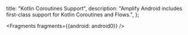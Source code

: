   title: "Kotlin Coroutines Support",
  description: "Amplify Android includes first-class support for Kotlin Coroutines and Flows.",
};


<Fragments fragments={{android: android0}} />
